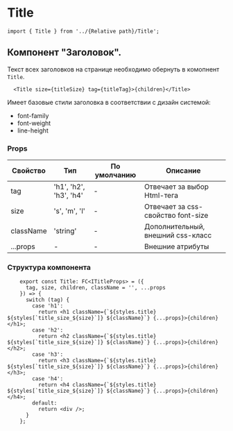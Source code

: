 # Title

```tsx
import { Title } from '../{Relative path}/Title';
```
## Компонент "Заголовок". 
Текст всех заголовков на странице необходимо обернуть в комопнент  `Title`.

```tsx
  <Title size={titleSize} tag={titleTag}>{children}</Title>
```

Имеет базовые стили заголовка в соответствии с дизайн системой: 
 * font-family
 * font-weight
 * line-height




### Props
| Свойство                      | Тип                                     | По умолчанию | Описание                                                      |
|-------------------------------|-----------------------------------------|--------------|---------------------------------------------------------------|
| tag                           | 'h1', 'h2', 'h3', 'h4'                  |       -      | Отвечает за выбор Html-тега                                   |
| size                          | 's', 'm', 'l'                           |       -      | Отвечает за css-свойство font-size                            |
| className                     | 'string'                                |       -      | Дополнительный, внешний css-класс                             |
| ...props                      | -                                       |       -      | Внешние атрибуты                                              |




### Структура компонента
```tsx
    export const Title: FC<ITitleProps> = ({
      tag, size, children, className = '', ...props
    }) => {
      switch (tag) {
        case 'h1':
          return <h1 className={`${styles.title} ${styles[`title_size_${size}`]} ${className}`} {...props}>{children}</h1>;
        case 'h2':
          return <h2 className={`${styles.title} ${styles[`title_size_${size}`]} ${className}`} {...props}>{children}</h2>;
        case 'h3':
          return <h3 className={`${styles.title} ${styles[`title_size_${size}`]} ${className}`} {...props}>{children}</h3>;
        case 'h4':
          return <h4 className={`${styles.title} ${styles[`title_size_${size}`]} ${className}`} {...props}>{children}</h4>;
        default:
          return <div />;
      }
    };
```

